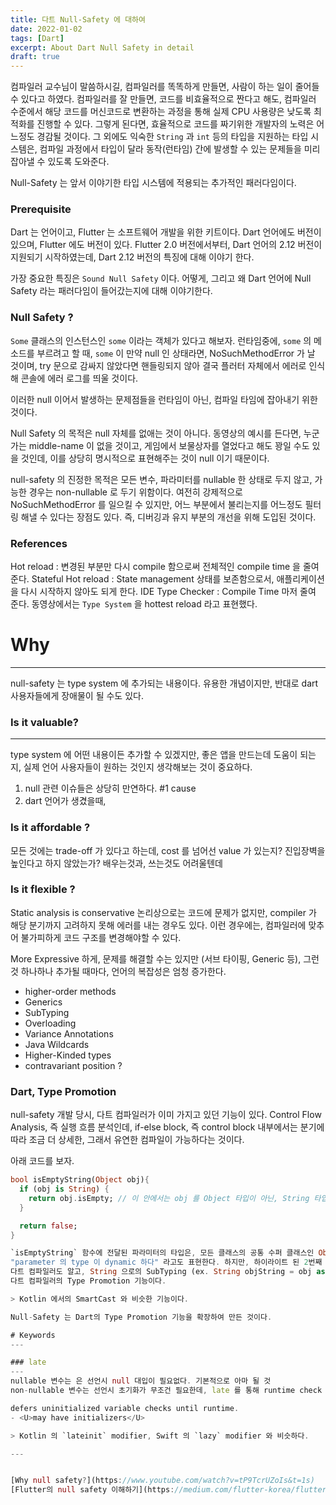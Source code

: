 ```yaml
---
title: 다트 Null-Safety 에 대하여
date: 2022-01-02
tags: [Dart]
excerpt: About Dart Null Safety in detail
draft: true
---
```


컴파일러 교수님이 말씀하시길, 컴파일러를 똑똑하게 만들면, 사람이 하는 일이 줄어들 수 있다고 하였다.
컴파일러를 잘 만들면, 코드를 비효율적으로 짠다고 해도, 컴파일러 수준에서 해당 코드를 머신코드로 변환하는 과정을 통해 실제 CPU 사용량은 낮도록 최적화를 진행할 수 있다.
그렇게 된다면, 효율적으로 코드를 짜기위한 개발자의 노력은 어느정도 경감될 것이다. 그 외에도 익숙한 `String` 과 `int` 등의 타입을 지원하는 타입 시스템은,
컴파일 과정에서 타입이 달라 동작(런타임) 간에 발생할 수 있는 문제들을 미리 잡아낼 수 있도록 도와준다.

Null-Safety 는 앞서 이야기한 타입 시스템에 적용되는 추가적인 패러다임이다.

### Prerequisite

Dart 는 언어이고, Flutter 는 소프트웨어 개발을 위한 키트이다.
Dart 언어에도 버전이 있으며, Flutter 에도 버전이 있다. Flutter 2.0 버전에서부터, Dart 언어의 2.12 버전이 지원되기 시작하였는데, Dart 2.12 버전의 특징에 대해 이야기 한다.

가장 중요한 특징은 `Sound Null Safety` 이다.
어떻게, 그리고 왜 Dart 언어에 Null Safety 라는 패러다임이 들어갔는지에 대해 이야기한다.

### Null Safety ?

`Some` 클래스의 인스턴스인 `some` 이라는 객체가 있다고 해보자. 런타임중에, `some` 의 메소드를 부르려고 할 때, `some` 이 만약 null 인 상태라면,
NoSuchMethodError 가 날 것이며, try 문으로 감싸지 않았다면 핸들링되지 않아 결국 플러터 자체에서 에러로 인식해 콘솔에 에러 로그를 띄울 것이다.

이러한 null 이어서 발생하는 문제점들을 런타임이 아닌, 컴파일 타임에 잡아내기 위한 것이다.

Null Safety 의 목적은 null 자체를 없애는 것이 아니다. 동영상의 예시를 든다면, 누군가는 middle-name 이 없을 것이고, 게임에서 보물상자를 열었다고 해도 꽝일 수도 있을 것인데,
이를 상당히 명시적으로 표현해주는 것이 null 이기 때문이다.

null-safety 의 진정한 목적은 모든 변수, 파라미터를 nullable 한 상태로 두지 않고, 가능한 경우는 non-nullable 로 두기 위함이다.
여전히 강제적으로 NoSuchMethodError 를 일으킬 수 있지만, 어느 부분에서 불리는지를 어느정도 필터링 해낼 수 있다는 장점도 있다.
즉, 디버깅과 유지 부분의 개선을 위해 도입된 것이다.

### References

<Collapsable title="Dart Productivity">

  Hot reload : 변경된 부분만 다시 compile 함으로써 전체적인 compile time 을 줄여준다. 
  Stateful Hot reload : State management 상태를 보존함으로서, 애플리케이션을 다시 시작하지 않아도 되게 한다. 
  IDE Type Checker : Compile Time 마저 줄여 준다. 
  동영상에서는 `Type System` 을 hottest reload 라고 표현했다.

</Collapsable>


# Why
---
null-safety 는 type system 에 추가되는 내용이다.
유용한 개념이지만, 반대로 dart 사용자들에게 장애물이 될 수도 있다.

### Is it valuable?
---
type system 에 어떤 내용이든 추가할 수 있겠지만, 좋은 앱을 만드는데 도움이 되는지, 실제 언어 사용자들이 원하는 것인지 생각해보는 것이 중요하다.

1. null 관련 이슈들은 상당히 만연하다. #1 cause
2. dart 언어가 생겼을때, 

### Is it affordable ?

모든 것에는 trade-off 가 있다고 하는데, cost 를 넘어선 value 가 있는지? 진입장벽을 높인다고 하지 않았는가? 배우는것과, 쓰는것도 어려울텐데

### Is it flexible ?
Static analysis is conservative 
논리상으로는 코드에 문제가 없지만, compiler 가 해당 분기까지 고려하지 못해 에러를 내는 경우도 있다.
이런 경우에는, 컴파일러에 맞추어 불가피하게 코드 구조를 변경해야할 수 있다.

More Expressive 하게, 문제를 해결할 수는 있지만 (서브 타이핑, Generic 등), 그런것 하나하나 추가될 때마다, 언어의 복잡성은 엄청 증가한다.

- higher-order methods
- Generics
- SubTyping
- Overloading
- Variance Annotations
- Java Wildcards
- Higher-Kinded types
- contravariant position ?

### Dart, Type Promotion

null-safety 개발 당시, 다트 컴파일러가 이미 가지고 있던 기능이 있다. Control Flow Analysis, 즉 실행 흐름 분석인데,
if-else block, 즉 control block 내부에서는 분기에 따라 조금 더 상세한, 그래서 유연한 컴파일이 가능하다는 것이다.

아래 코드를 보자.

``` Dart {2}
bool isEmptyString(Object obj){
  if (obj is String) {
    return obj.isEmpty; // 이 안에서는 obj 를 Object 타입이 아닌, String 타입으로 생각하고 사용할 수 있따.
  }

  return false;
}

`isEmptyString` 함수에 전달된 파라미터의 타입은, 모든 클래스의 공통 수퍼 클래스인 Object 타입이다. 어떤 객체던 해당 함수의 인자로 전달될 수 있기 때문에,
"parameter 의 type 이 dynamic 하다" 라고도 표현한다. 하지만, 하이라이트 된 2번째 줄의 if 문을 통과하면, 우리는 obj 가 스트링 타입임을 알 수 있다. 이를
다트 컴파일러도 알고, String 으로의 SubTyping (ex. String objString = obj as String) 코드 없이, String 으로 사용할 수 있는것이 바로
다트 컴파일러의 Type Promotion 기능이다.

> Kotlin 에서의 SmartCast 와 비슷한 기능이다.

Null-Safety 는 Dart의 Type Promotion 기능을 확장하여 만든 것이다.

# Keywords
---

### late
---
nullable 변수는 은 선언시 null 대입이 필요없다. 기본적으로 아마 될 것
non-nullable 변수는 선언시 초기화가 무조건 필요한데, late 를 통해 runtime check 로 넘길 수 있다. initState 에서 초기화 되는 경우 사용하면 되지 않을까 싶다.

defers uninitialized variable checks until runtime.
- <U>may have initializers</U>

> Kotlin 의 `lateinit` modifier, Swift 의 `lazy` modifier 와 비슷하다.

---


[Why null safety?](https://www.youtube.com/watch?v=tP9TcrUZoIs&t=1s)
[Flutter의 null safety 이해하기](https://medium.com/flutter-korea/flutter%EC%9D%98-null-safety-%EC%9D%B4%ED%95%B4%ED%95%98%EA%B8%B0-dd4ee1f7d6a5)
